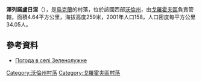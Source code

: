 {{coord|50|36|52|N|24|51|36|E|scale:30000|display=title}}

'''澤列諾盧日涅'''（{{lang-uk|Зеленолужне}}），是[[烏克蘭|烏克蘭]]的村落，位於該國西部[[沃倫州|沃倫州]]，由[[戈羅霍夫區|戈羅霍夫區]]負責管轄，面積4.64平方公里，海拔高度259米，2001年人口158，人口密度每平方公里34.05人。

==參考資料==
* [http://weather.in.ua/ua/volynskaja/8966 Погода в селі Зеленолужне] {{Wayback|url=http://weather.in.ua/ua/volynskaja/8966 |date=20160305090650 }}

[[Category:沃倫州村落|Category:沃倫州村落]]
[[Category:戈羅霍夫區村落|Category:戈羅霍夫區村落]]


{{Volyn-geo-stub}}